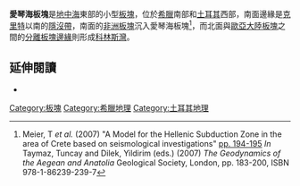 {{Infobox tectonic plate
| image = File:AegeanPlate.png
| alt = 愛琴海板塊
| type = [[板塊列表#微板塊|微板塊]]
| move_direction = 西南方
| move_speed = {{convert|37|mm|in|abbr=off}}/1年
| geo_features = [[希臘|希臘]]、[[愛琴海|愛琴海]]
}}

'''愛琴海板塊'''是[[地中海|地中海]]東部的小型[[板塊|板塊]]，位於[[希臘|希臘]]南部和[[土耳其|土耳其]]西部，南面邊緣是[[克里特|克里特]]以南的[[隱沒帶|隱沒帶]]，南面的[[非洲板塊|非洲板塊]]沉入愛琴海板塊<ref>Meier, T ''et al.'' (2007) "A Model for the Hellenic Subduction Zone in the area of Crete based on seismological investigations" [http://books.google.com/books?id=rQ1mm4IzkAYC&pg=PA194 pp. 194-195] {{Wayback|url=http://books.google.com/books?id=rQ1mm4IzkAYC&pg=PA194 |date=20141002161915 }} ''In'' Taymaz, Tuncay and Dilek, Yildirim (eds.) (2007) ''The Geodynamics of the Aegean and Anatolia'' Geological Society, London, pp. 183-200, ISBN 978-1-86239-239-7</ref>，而北面與[[歐亞大陸板塊|歐亞大陸板塊]]之間的[[分離板塊邊緣|分離板塊邊緣]]則形成[[科林斯灣|科林斯灣]]。

== 延伸閱讀 ==
<references/>
* {{cite journal|last=Bird|first=P.|date=2003|title=An updated digital model of plate boundaries|journal=Geochemistry, Geophysics, Geosystems|volume=4|issue=3|pages=1027|url=http://peterbird.name/publications/2003_PB2002/2003_PB2002.htm|doi=10.1029/2001GC000252|access-date=2010-08-21|archive-date=2018-09-29|archive-url=https://web.archive.org/web/20180929214657/http://peterbird.name/publications/2003_PB2002/2003_PB2002.htm|dead-url=no}}

{{Tectonics-stub}}
{{地球板块}}

[[Category:板塊|Category:板塊]]
[[Category:希臘地理|Category:希臘地理]]
[[Category:土耳其地理|Category:土耳其地理]]